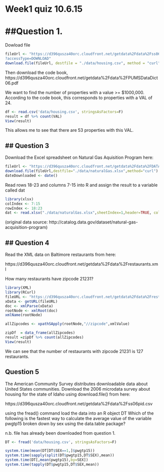 Week1 quiz              10.6.15
========================================================

##Question 1.
============

Dowload file
```r
fileUrl <- "https://d396qusza40orc.cloudfront.net/getdata%2Fdata%2Fss06hid.csv 
?accessType=DOWNLOAD"
download.file(fileUrl, destfile = "./data/housing.csv", method = "curl")
```

Then download the code book, https://d396qusza40orc.cloudfront.net/getdata%2Fdata%2FPUMSDataDict06.pdf 

We want to find the number of properties with a value >= $1000,000. According to the code book, this corresponds to properties with a VAL of 24.

```r
df <- read.csv('data/housing.csv', stringsAsFactors=F)
result = df %>% count(VAL)
View(result)
```
This allows me to see that there are 53 properties with this VAL.

## Question 3
--------------
Download the Excel spreadsheet on Natural Gas Aquisition Program here: 

```r
fileUrl <- "https://d396qusza40orc.cloudfront.net/getdata%2Fdata%2FDATA.gov_NGAP.xlsx?accessType=DOWNLOAD"
download.file(fileUrl,destfile="./data/naturalGas.xlsx",method="curl")
dateDownloaded <- date()
```

Read rows 18-23 and columns 7-15 into R and assign the result to a variable called dat

```r
library(xlsx)
colIndex <- 7:15
rowIndex <- 18:23
dat <- read.xlsx("./data/naturalGas.xlsx",sheetIndex=1,header=TRUE, colIndex=colIndex,rowIndex=rowIndex)
```

(original data source: http://catalog.data.gov/dataset/natural-gas-acquisition-program)

## Question 4
-------------
 Read the XML data on Baltimore restaurants from here: 

https://d396qusza40orc.cloudfront.net/getdata%2Fdata%2Frestaurants.xml 

How many restaurants have zipcode 21231?

```r

library(XML)
library(RCurl)
fileURL <- "https://d396qusza40orc.cloudfront.net/getdata%2Fdata%2Frestaurants.xml"
xData <- getURL(fileURL)
doc <- xmlParse(xData)
rootNode <- xmlRoot(doc)
xmlName(rootNode)

allZipcodes <- xpathSApply(rootNode,"//zipcode",xmlValue)

zipDf  = data_frame(allZipcodes)
result =zipDf %>% count(allZipcodes)
View(result)
```
We can see that the number of restaurants with zipcode 21231 is 127 restaurants.

## Question 5
The American Community Survey distributes downloadable data about United States communities. Download the 2006 microdata survey about housing for the state of Idaho using download.file() from here: 

https://d396qusza40orc.cloudfront.net/getdata%2Fdata%2Fss06pid.csv 

using the fread() command load the data into an R object
 DT 
Which of the following is the fastest way to calculate the average value of the variable
pwgtp15 
broken down by sex using the data.table package?

n.b. file has already been downloaded from question 1.

```r
DT <- fread('data/housing.csv', stringsAsFactors=F)

system.time(mean(DT[DT$SEX==1,]$pwgtp15))
system.time(sapply(split(DT$pwgtp15,DT$SEX),mean))
system.time(DT[,mean(pwgtp15),by=SEX])
system.time(tapply(DT$pwgtp15,DT$SEX,mean))
```
